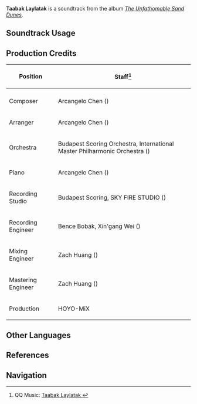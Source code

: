 {{Soundtrack Infobox
|image          = The Unfathomable Sand Dunes.png
|album          = The Unfathomable Sand Dunes
|disc           = 1
|number         = 19
|featured       =
|featured2      =
|featured3      =
|featured_disc  =
|featured_disc2 =
|featured_disc3 =
|youtube_id     = yT5hAWfM5VQ
|spotify_id     = 1MCCz0UMz46PBTK5wFuOZ1
|previous       = Simurgh's Dream
|next           = Resting Rogues
}}
'''Taabak Laylatak''' is a soundtrack from the album ''[[The Unfathomable Sand Dunes]]''.

==Soundtrack Usage==
{{Soundtrack Usage
|quest    = 
|location = Girdle of the Sands//night;;Veluriyam Mirage//desert, night
|domain   = 
}}

==Production Credits==
{| class="wikitable"
! Position
! Staff<ref>QQ Music: [https://y.qq.com/n/ryqq/songDetail/0046DFbw2SqReo Taabak Laylatak {{zh|月光的祝福 }}]</ref>
|-
|-
! Composer
| Arcangelo Chen ({{zh|陈子敏}})
|-
! Arranger
| Arcangelo Chen ({{zh|陈子敏}})
|-
! Orchestra
| Budapest Scoring Orchestra, International Master Philharmonic Orchestra ({{zh|国际首席爱乐乐团}})
|-
! Piano
| Arcangelo Chen ({{zh|陈子敏}})
|-
! Recording Studio
| Budapest Scoring, SKY FIRE STUDIO ({{zh|九紫天诚录音棚}})
|-
! Recording Engineer
| Bence Bobák, Xin'gang Wei ({{zh|魏新刚}})
|-
! Mixing Engineer
| Zach Huang ({{zh|黄巍}})
|-
! Mastering Engineer
| Zach Huang ({{zh|黄巍}})
|-
! Production
| HOYO-MiX
|}
<!--
==Gallery==
<gallery>
</gallery>
-->
==Other Languages==
{{Other Languages
|en       = Taabak Laylatak
|en_tl    = Have A Good Night
|en_lang  = ar
|zhs      = 月光的祝福
|zhs_rm   = Yuèguāng de Zhùfú
|zh_tl    = Blessing of Moonlight
|zht      = 月光的祝福
|zht_rm   = Yuèguāng de Zhùfú
|ja       = 月明かりの祝福
|ja_rm    = Tsukiakari no Shukufuku
|ja_tl    = Blessing of Moonlight
}}

==References==
{{Reflist}}

==Navigation==
{{Soundtrack Navbox|The Unfathomable Sand Dunes}}